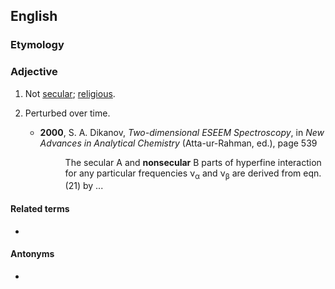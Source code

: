 ==English==

===Etymology===
{{prefix|non|secular|lang=en}}

===Adjective===
{{en-adj|-}}

# Not [[secular]]; [[religious]].
# {{label|en|atomic physics}} Perturbed over time.
#* '''2000''', S. A. Dikanov, ''Two-dimensional ESEEM Spectroscopy'', in ''New Advances in Analytical Chemistry'' (Atta-ur-Rahman, ed.), page 539
#*: The secular A and '''nonsecular''' B parts of hyperfine interaction for any particular frequencies ν<sub>α</sub> and ν<sub>β</sub> are derived from eqn.(21) by ...

====Related terms====
* {{l|en|nonsecularism}}

====Antonyms====
* {{l|en|secular}}